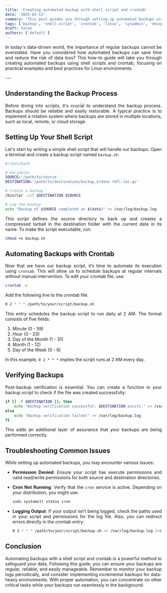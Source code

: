 ```yaml
---
title: 'Creating automated backup with shell script and crontab'
date: '2025-03-13'
summary: 'This post guides you through setting up automated backups using shell scripts and crontab for efficient data management in Linux systems.'
tags: ['backup', 'shell-script', 'crontab', 'linux', 'sysadmin', 'devops', 'automation']
draft: false
authors: ['default']
---
```


<div align="justify">

In today's data-driven world, the importance of regular backups cannot be overstated. Have you considered how automated backups can save time and reduce the risk of data loss? This how-to guide will take you through creating automated backups using shell scripts and crontab, focusing on practical examples and best practices for Linux environments.

</div>
---

<div align="justify">

## Understanding the Backup Process

Before diving into scripts, it's crucial to understand the backup process. Backups should be reliable and easily restorable. A typical practice is to implement a rotation system where backups are stored in multiple locations, such as local, remote, or cloud storage.

## Setting Up Your Shell Script

Let's start by writing a simple shell script that will handle our backups. Open a terminal and create a backup script named `backup.sh`:

```bash
#!/bin/bash

# Variables
SOURCE='/path/to/source'
DESTINATION='/path/to/destination/backup_$(date +%F).tar.gz'

# Create a backup
/bin/tar -czf $DESTINATION $SOURCE

# Log the backup
echo "Backup of $SOURCE completed at $(date)" >> /var/log/backup.log
```

This script defines the source directory to back up and creates a compressed tarball in the destination folder with the current date in its name. To make the script executable, run:

```bash
chmod +x backup.sh
```

## Automating Backups with Crontab

Now that we have our backup script, it’s time to automate its execution using `crontab`. This will allow us to schedule backups at regular intervals without manual intervention. To edit your crontab file, use:

```bash
crontab -e
```

Add the following line to the crontab file:

```bash
0 2 * * * /path/to/your/script/backup.sh
```

This entry schedules the backup script to run daily at 2 AM. The format consists of five fields:
1. Minute (0 - 59)
2. Hour (0 - 23)
3. Day of the Month (1 - 31)
4. Month (1 - 12)
5. Day of the Week (0 - 6)

In this example, `0 2 * * *` implies the script runs at 2 AM every day.

## Verifying Backups

Post-backup verification is essential. You can create a function in your backup script to check if the file was created successfully:

```bash
if [[ -f $DESTINATION ]]; then
    echo "Backup verification successful: $DESTINATION exists." >> /var/log/backup.log
else
    echo "Backup verification failed!" >> /var/log/backup.log
fi
```

This adds an additional layer of assurance that your backups are being performed correctly.

## Troubleshooting Common Issues

While setting up automated backups, you may encounter various issues:
- **Permission Denied**: Ensure your script has execute permissions and valid read/write permissions for both source and destination directories.
- **Cron Not Running**: Verify that the `cron` service is active. Depending on your distribution, you might use:
  
  ```bash
  sudo systemctl status cron
  ```

- **Logging Output**: If your output isn’t being logged, check the paths used in your script and permissions for the log file. Also, you can redirect errors directly in the crontab entry:

  ```bash
  0 2 * * * /path/to/your/script/backup.sh >> /var/log/backup.log 2>&1
  ```

## Conclusion

Automating backups with a shell script and crontab is a powerful method to safeguard your data. Following this guide, you can ensure your backups are regular, reliable, and easily manageable. Remember to monitor your backup logs periodically, and consider implementing incremental backups for data-heavy environments. With proper automation, you can concentrate on other critical tasks while your backups run seamlessly in the background.

</div>